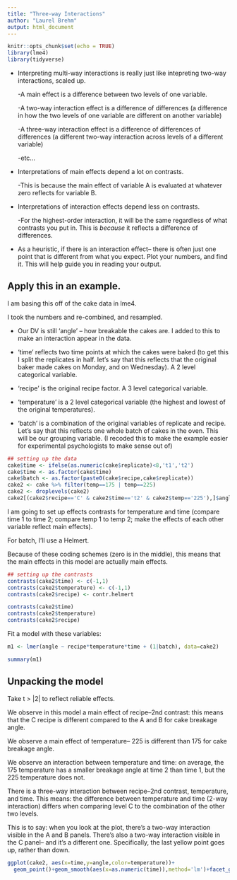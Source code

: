 ```yaml
---
title: "Three-way Interactions"
author: "Laurel Brehm"
output: html_document
---
```


```r
knitr::opts_chunk$set(echo = TRUE)
library(lme4)
library(tidyverse)
```

* Interpreting multi-way interactions is really just like intepreting two-way interactions, scaled up. 

  -A main effect is a difference between two levels of one variable.

  -A two-way interaction effect is a difference of differences (a difference in how the two levels of one variable are different on another variable)

  -A three-way interaction effect is a difference of differences of differences (a different two-way interaction across levels of a different variable)

  -etc...


* Interpretations of main effects depend a lot on contrasts.

  -This is because the main effect of variable A is evaluated at whatever zero reflects for variable B.
  
* Interpretations of interaction effects depend less on contrasts.

  -For the highest-order interaction, it will be the same regardless of what contrasts you put in. This is *because* it reflects a difference of differences.

* As a heuristic, if there is an interaction effect-- there is often just one point that is different from what you expect.  Plot your numbers, and find it. This will help guide you in reading your output.

## Apply this in an example. 

I am basing this off of the cake data in lme4.

I took the numbers and re-combined, and resampled.

  - Our DV is still 'angle' -- how breakable the cakes are. I added to this to make an interaction appear in the data.

  - 'time' reflects two time points at which the cakes were baked (to get this I split the replicates in half.  let's say that this reflects that the original baker made cakes on Monday, and on Wednesday). A 2 level categorical variable.

  - 'recipe' is the original recipe factor. A 3 level categorical variable.

  - 'temperature' is a 2 level categorical variable (the highest and lowest of the original temperatures).

  - 'batch' is a combination of the original variables of replicate and recipe. Let's say that this reflects one whole batch of cakes in the oven. This will be our grouping variable. (I recoded this to make the example easier for experimental psychologists to make sense out of)


```r
## setting up the data
cake$time <- ifelse(as.numeric(cake$replicate)<8,'t1','t2')
cake$time <- as.factor(cake$time)
cake$batch <- as.factor(paste0(cake$recipe,cake$replicate))
cake2 <- cake %>% filter(temp==175 | temp==225)
cake2 <- droplevels(cake2)
cake2[(cake2$recipe=='C' & cake2$time=='t2' & cake2$temp=='225'),]$angle <- cake2[(cake2$recipe=='C' & cake2$time=='t2' & cake2$temp=='225'),]$angle + 20
```

I am going to set up effects contrasts for temperature and time (compare time 1 to time 2; compare temp 1 to temp 2; make the effects of each other variable reflect main effects).

For batch, I'll use a Helmert.

Because of these coding schemes (zero is in the middle), this means that the main effects in this model are actually main effects.

```r
## setting up the contrasts
contrasts(cake2$time) <- c(-1,1)
contrasts(cake2$temperature) <- c(-1,1)
contrasts(cake2$recipe) <- contr.helmert

contrasts(cake2$time)
contrasts(cake2$temperature)
contrasts(cake2$recipe) 
```

Fit a model with these variables:
```r
m1 <- lmer(angle ~ recipe*temperature*time + (1|batch), data=cake2)

summary(m1)
```

## Unpacking the model

Take t > |2| to reflect reliable effects.

We observe in this model a main effect of recipe--2nd contrast: this means that the C recipe is different compared to the A and B for cake breakage angle.

We observe a main effect of temperature-- 225 is different than 175 for cake breakage angle.

We observe an interaction between temperature and time: on average, the 175 temperature has a smaller breakage angle at time 2 than time 1, but the 225 temperature does not.

There is a three-way interaction between recipe--2nd contrast, temperature, and time.  This means: the difference between temperature and time (2-way interaction) differs when comparing level C to the combination of the other two levels.

This is to say: when you look at the plot, there's a two-way interaction visible in the A and B panels.  There's also a two-way interaction visible in the C panel-- and it's a different one. Specifically, the last yellow point goes up, rather than down.

```r
ggplot(cake2, aes(x=time,y=angle,color=temperature))+
  geom_point()+geom_smooth(aes(x=as.numeric(time)),method='lm')+facet_grid(~recipe)

```
